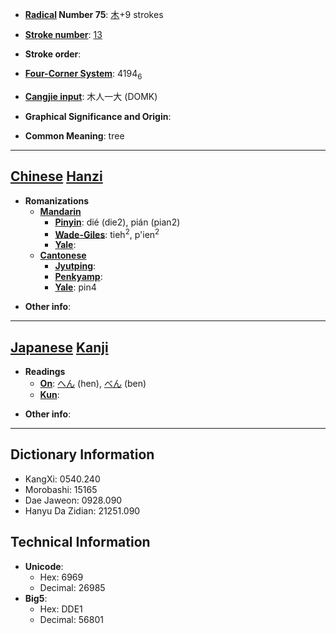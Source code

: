 * '''[[Wiktionary:Chinese radical index| Radical]] Number 75''': [[Wiktionary:Chinese radical index 木|木]]+9 strokes

* '''[[Wiktionary:Chinese total strokes index|Stroke number]]''': [[Wiktionary:Chinese total strokes index 13|13]]

* '''Stroke order''': 

* '''[[Wiktionary:Chinese four corner index|Four-Corner System]]''': 4194<sub>6</sub>

* '''[[Wiktionary:Chinese Cangjie index|Cangjie input]]''': 木人一大 (DOMK)

* '''Graphical Significance and Origin''': 

* '''Common Meaning''': tree

----

== [[Chinese]] [[Hanzi]] ==

* '''Romanizations'''
** '''[[Mandarin]]'''
*** '''[[Pinyin]]''': dié (die2), pián (pian2)
*** '''[[Wade-Giles]]''': tieh<sup>2</sup>, p'ien<sup>2</sup>
*** '''[[Yale]]''': 
** '''[[Cantonese]]'''
*** '''[[Jyutping]]''':
*** '''[[Penkyamp]]''': 
*** '''[[Yale]]''': pin4

* '''Other info''': 

----

== [[Japanese]] [[Kanji]] ==

* '''Readings'''
** '''[[On]]''': [[へん]] (hen), [[べん]] (ben)
** '''[[Kun]]''': 

* '''Other info''':  

----

== Dictionary Information ==

* KangXi: 0540.240
* Morobashi: 15165
* Dae Jaweon: 0928.090
* Hanyu Da Zidian: 21251.090

== Technical Information ==

* '''Unicode''':
** Hex: 6969
** Decimal: 26985
* '''Big5''':
** Hex: DDE1
** Decimal: 56801